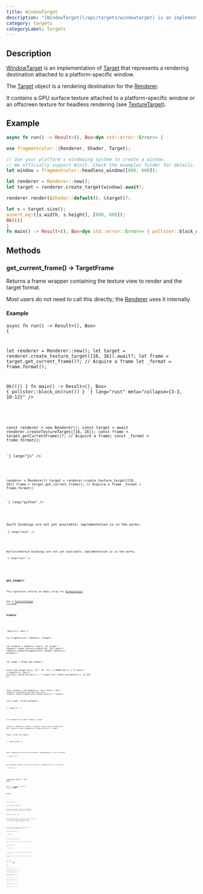 ```yaml
---
title: WindowTarget
description: "[WindowTarget](/api/targets/windowtarget) is an implementation of [Target](/api/core/target) that represents a rendering destination attached to a platform-specific window."
category: targets
categoryLabel: Targets
---
```



## Description

[WindowTarget](/api/targets/windowtarget) is an implementation of [Target](/api/core/target) that represents a rendering destination attached to a platform-specific window.

The [Target](/api/core/target) object is a rendering destination for the [Renderer](/api/core/renderer).

It contains a GPU surface texture attached to a platform-specific window or an offscreen texture for headless rendering (see [TextureTarget](/api/targets/texturetarget)).

## Example

```rust collapse={1-1, 14-18}
async fn run() -> Result<(), Box<dyn std::error::Error>> {

use fragmentcolor::{Renderer, Shader, Target};

// Use your platform's windowing system to create a window.
// We officially support Winit. Check the examples folder for details.
let window = fragmentcolor::headless_window([800, 600]);

let renderer = Renderer::new();
let target = renderer.create_target(window).await?;

renderer.render(&Shader::default(), &target)?;

let s = target.size();
assert_eq!([s.width, s.height], [800, 600]);
Ok(())
}
fn main() -> Result<(), Box<dyn std::error::Error>> { pollster::block_on(run()) }
```

## Methods

### get_current_frame() -&gt; TargetFrame

Returns a frame wrapper containing the texture view to render and the target format.

Most users do not need to call this directly; the [Renderer](/api/core/renderer) uses it internally.

#### Example

<Tabs>

<TabItem label="Rust">
<Code
code={`
use fragmentcolor::{Renderer, Target};

 async fn run() -> Result<(), Box<dyn std::error::Error>> {

let renderer = Renderer::new();
let target = renderer.create_texture_target([16, 16]).await?;
let frame = target.get_current_frame()?; // Acquire a frame
let _format = frame.format();

 Ok(())
 }
 fn main() -> Result<(), Box<dyn std::error::Error>> { pollster::block_on(run()) }
`}
lang="rust" meta="collapse={3-3, 10-12}"
/>

</TabItem>

<TabItem label="JavaScript">
<Code
code={`


const renderer = new Renderer();
const target = await renderer.createTextureTarget([16, 16]);
const frame = target.getCurrentFrame()?; // Acquire a frame;
const _format = frame.format();

`}
lang="js"
/>

</TabItem>

<TabItem label="Python">
<Code
code={`
from fragmentcolor import Renderer, Target


renderer = Renderer()
target = renderer.create_texture_target([16, 16])
frame = target.get_current_frame(); // Acquire a frame
_format = frame.format()

`}
lang="python"
/>

</TabItem>

<TabItem label="Swift">
<Aside type="caution" title="Work in progress">Swift bindings are not yet available; implementation is in the works.</Aside>
<Code
code={`
// Swift placeholder â bindings WIP

`}
lang="text"
/>

</TabItem>

<TabItem label="Kotlin">
<Aside type="caution" title="Work in progress">Kotlin/Android bindings are not yet available; implementation is in the works.</Aside>
<Code
code={`
// Kotlin placeholder â bindings WIP

`}
lang="text"
/>

</TabItem>

</Tabs>

### get_image()

This operation returns an empty array for [WindowTarget](/api/targets/windowtarget).

Use a [TextureTarget](/api/targets/texturetarget) instead.

#### Example

<Tabs>

<TabItem label="Rust">
<Code
code={`
 async fn run() -> Result<(), Box<dyn std::error::Error>> {

use fragmentcolor::{Renderer, Target};

let renderer = Renderer::new();
let target = renderer.create_texture_target([16, 16]).await?;
renderer.render(&fragmentcolor::Shader::default(), &target)?;

let image = target.get_image();

 assert_eq!(image.len(), 16 * 16 * 4); // RGBA8
 Ok(())
 }
 fn main() -> Result<(), Box<dyn std::error::Error>> { pollster::block_on(run()) }
`}
lang="rust" meta="collapse={1-1, 11-14}"
/>

</TabItem>

<TabItem label="JavaScript">
<Code
code={`


const renderer = new Renderer();
const target = await renderer.createTextureTarget([16, 16]);
renderer.render(fragmentcolor.Shader.default(), target)?;

const image = target.getImage();

`}
lang="js"
/>

</TabItem>

<TabItem label="Python">
<Code
code={`

from fragmentcolor import Renderer, Target

renderer = Renderer()
target = renderer.create_texture_target([16, 16])
renderer.render(fragmentcolor.Shader.default(), target)

image = target.get_image()

`}
lang="python"
/>

</TabItem>

<TabItem label="Swift">
<Aside type="caution" title="Work in progress">Swift bindings are not yet available; implementation is in the works.</Aside>
<Code
code={`
// Swift placeholder â bindings WIP

`}
lang="text"
/>

</TabItem>

<TabItem label="Kotlin">
<Aside type="caution" title="Work in progress">Kotlin/Android bindings are not yet available; implementation is in the works.</Aside>
<Code
code={`
// Kotlin placeholder â bindings WIP

`}
lang="text"
/>

</TabItem>

</Tabs>

### resize(size: [u32; 2] | (u32, u32))

Resizes the [Target](https://fragmentcolor.org/docs/api/target) to the given width and height.

#### Example

<Tabs>

<TabItem label="Rust">
<Code
code={`
 async fn run() -> Result<(), Box<dyn std::error::Error>> {

use fragmentcolor::Renderer;

let renderer = Renderer::new();
let mut target = renderer.create_texture_target([64, 32]).await?;

target.resize([128, 64]);

 assert_eq!(target.size(), [128, 64]);
 Ok(())
 }
 fn main() -> Result<(), Box<dyn std::error::Error>> { pollster::block_on(run()) }
`}
lang="rust" meta="collapse={1-1, 10-13}"
/>

</TabItem>

<TabItem label="JavaScript">
<Code
code={`


const renderer = new Renderer();
const target = await renderer.createTextureTarget([64, 32]);

target.resize([128, 64]);

`}
lang="js"
/>

</TabItem>

<TabItem label="Python">
<Code
code={`

from fragmentcolor import Renderer

renderer = Renderer()
target = renderer.create_texture_target([64, 32])

target.resize([128, 64])

`}
lang="python"
/>

</TabItem>

<TabItem label="Swift">
<Aside type="caution" title="Work in progress">Swift bindings are not yet available; implementation is in the works.</Aside>
<Code
code={`
// Swift placeholder â bindings WIP

`}
lang="text"
/>

</TabItem>

<TabItem label="Kotlin">
<Aside type="caution" title="Work in progress">Kotlin/Android bindings are not yet available; implementation is in the works.</Aside>
<Code
code={`
// Kotlin placeholder â bindings WIP

`}
lang="text"
/>

</TabItem>

</Tabs>

### size() -&gt; [u32; 2]

Returns the size of the [Target](/api/core/target) in pixels.

#### Example

<Tabs>

<TabItem label="Rust">
<Code
code={`
 async fn run() -> Result<(), Box<dyn std::error::Error>> {

use fragmentcolor::{Renderer, Shader};

let renderer = Renderer::new();
let target = renderer.create_texture_target([64, 32]).await?;

 assert_eq!(target.size(), [64, 32]);
 Ok(())
 }
 fn main() -> Result<(), Box<dyn std::error::Error>> { pollster::block_on(run()) }
`}
lang="rust" meta="collapse={1-1, 8-11}"
/>

</TabItem>

<TabItem label="JavaScript">
<Code
code={`


const renderer = new Renderer();
const target = await renderer.createTextureTarget([64, 32]);

`}
lang="js"
/>

</TabItem>

<TabItem label="Python">
<Code
code={`

from fragmentcolor import Renderer, Shader

renderer = Renderer()
target = renderer.create_texture_target([64, 32])

`}
lang="python"
/>

</TabItem>

<TabItem label="Swift">
<Aside type="caution" title="Work in progress">Swift bindings are not yet available; implementation is in the works.</Aside>
<Code
code={`
// Swift placeholder â bindings WIP

`}
lang="text"
/>

</TabItem>

<TabItem label="Kotlin">
<Aside type="caution" title="Work in progress">Kotlin/Android bindings are not yet available; implementation is in the works.</Aside>
<Code
code={`
// Kotlin placeholder â bindings WIP

`}
lang="text"
/>

</TabItem>

</Tabs>
